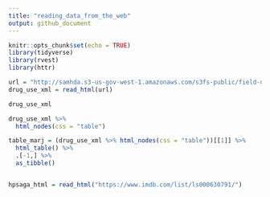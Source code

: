 ```yaml
---
title: "reading_data_from_the_web"
output: github_document
---
```


```r
knitr::opts_chunk$set(echo = TRUE)
library(tidyverse)
library(rvest)
library(httr)

```

```r
url = "http://samhda.s3-us-gov-west-1.amazonaws.com/s3fs-public/field-uploads/2k15StateFiles/NSDUHsaeShortTermCHG2015.htm"
drug_use_xml = read_html(url)

drug_use_xml
```

```r
drug_use_xml %>%
  html_nodes(css = "table")

table_marj = (drug_use_xml %>% html_nodes(css = "table"))[[1]] %>%
  html_table() %>%
  .[-1,] %>% 
  as_tibble()



```


```r
hpsaga_html = read_html("https://www.imdb.com/list/ls000630791/")
```

